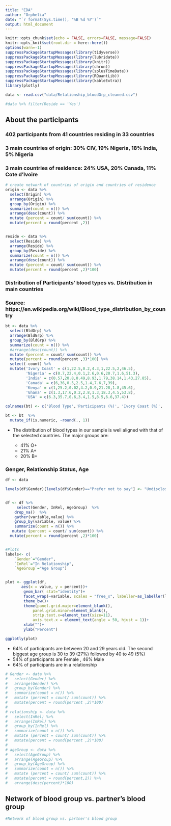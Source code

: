 ```yaml
---
title: "EDA"
author: "Orphelia"
date: "`r format(Sys.time(), '%B %d %Y')`"
output: html_document
---
```


```r
knitr::opts_chunk$set(echo = FALSE, errors=FALSE, message=FALSE)
knitr::opts_knit$set(root.dir = here::here())
options(warn=-1)
suppressPackageStartupMessages(library(tidyverse))
suppressPackageStartupMessages(library(lubridate))
suppressPackageStartupMessages(library(knitr))
suppressPackageStartupMessages(library(chron))
suppressPackageStartupMessages(library(splusTimeDate))
suppressPackageStartupMessages(library(RQuantLib))
suppressPackageStartupMessages(library(kableExtra))
library(plotly)
```

```r
data <- read.csv("data/Relationship_bloodGrp_cleaned.csv")

#data %>% filter(Reside == 'Yes')
```

## About the participants 

### 402 participants from 41 countries residing in 33 countries
### 3 main countries of origin: 30% CIV, 19% Nigeria, 18% India, 5% Nigeria
### 3 main countries of residence: 24% USA, 20% Canada, 11% Cote d'Ivoire 

```r
# create network of countries of origin and countries of residence
origin <- data %>% 
  select(Origin) %>% 
  arrange(Origin) %>% 
  group_by(Origin) %>% 
  summarize(count = n()) %>% 
  arrange(desc(count)) %>% 
  mutate (percent = count/ sum(count)) %>% 
  mutate(percent = round(percent ,2))


reside <- data %>% 
  select(Reside) %>% 
  arrange(Reside) %>% 
  group_by(Reside) %>% 
  summarize(count = n()) %>% 
  arrange(desc(count)) %>% 
  mutate (percent = count/ sum(count)) %>% 
  mutate(percent = round(percent ,2)*100)
```

### Distribution of Participants' blood types vs. Distribution in main countries
### Source: https://en.wikipedia.org/wiki/Blood_type_distribution_by_country

```r
bt <- data %>% 
  select(BldGrp) %>% 
  arrange(BldGrp) %>% 
  group_by(BldGrp) %>%
  summarize(count = n()) %>% 
  #arrange(desc(count)) %>% 
  mutate (percent = count/ sum(count)) %>% 
  mutate(percent = round(percent ,3)*100) %>% 
  select(-count) %>% 
  mutate('Ivory Coast' = c(1,22.5,0.2,4.3,1,22.5,2,46.5),
         'Nigeria' = c(0.7,22.4,0.1,2.6,0.6,20.7,1.6,51.3),
         'India' = c(0.57,20.8,0.49,8.93,1.79,38.14,1.43,27.85),
         'Canada' = c(6,36,0.5,2.5,1.4,7.6,7,39),
         'Kenya' = c(1,25.2,0.02,4.2,0.9,21.28,1.8,45.6),
         'Ghana' = c(1.3,17.6,0.2,2.8,1.3,18.3,4.5,53.8),
         'USA' = c(6.3,35.7,0.6,3.4,1.5,8.5,6.6,37.4))

colnames(bt) <- c('Blood Type','Participants (%)', 'Ivory Coast (%)', 'Nigeria (%)', 'India (%)', 'Canada (%)', 'Kenya (%)', 'Ghana (%)', 'USA (%)')

bt <- bt  %>% 
  mutate_if(is.numeric, ~round(., 1))
```

- The distribution of blood types in our sample is well aligned with that of the selected countries. The major groups are:

    - 41% O+
    - 21% A+
    - 20% B+ 


### Genger, Relationship Status, Age

```r
df <- data

levels(df$Gender)[levels(df$Gender)=="Prefer not to say"] <- "Undisclosed"


df <- df %>%
     select(Gender, InRel, AgeGroup)  %>% 
    drop_na()  %>% 
    gather(variable,value) %>%
    group_by(variable, value) %>% 
    summarize(count = n()) %>% 
   mutate (percent = count/ sum(count)) %>% 
  mutate(percent = round(percent ,2)*100)


#Plots
labels<- c(
    `Gender`="Gender",
    `InRel`="In Relationship",
    `AgeGroup`="Age Group")


plot <- ggplot(df,
       aes(x = value, y = percent))+ 
        geom_bar( stat="identity")+
        facet_wrap(~variable, scales = "free_x", labeller=as_labeller(labels))+
        theme_bw()+ 
        theme(panel.grid.major=element_blank(), 
            panel.grid.minor=element_blank(),
            strip.text.x=element_text(size=11),
            axis.text.x = element_text(angle = 50, hjust = 1))+
        xlab("")+
        ylab("Percent")

ggplotly(plot)
```

- 64% of participants are between 20 and 29 years old. The second biggest age group is 30 to 39 (27%) followed by 40 to 49 (5%)
- 54% of participants are Female , 46% Male
- 64% of participants are in a relationship



```r
# Gender <- data %>% 
#   select(Gender) %>% 
#   arrange(Gender) %>% 
#   group_by(Gender) %>% 
#   summarize(count = n()) %>% 
#   mutate (percent = count/ sum(count)) %>% 
#   mutate(percent = round(percent ,2)*100)
# 
# relationship <- data %>% 
#   select(InRel) %>% 
#   arrange(InRel) %>% 
#   group_by(InRel) %>% 
#   summarize(count = n()) %>% 
#   mutate (percent = count/ sum(count)) %>% 
#   mutate(percent = round(percent ,2)*100)
# 
# ageGroup <- data %>% 
#   select(AgeGroup) %>% 
#   arrange(AgeGroup) %>% 
#   group_by(AgeGroup) %>% 
#   summarize(count = n()) %>% 
#   mutate (percent = count/ sum(count)) %>% 
#   mutate(percent = round(percent,2)) %>% 
#   arrange(desc(percent)*100)
```

## Network of blood group vs. partner's blood group

```r
#Network of blood group vs. partner's blood group
```



